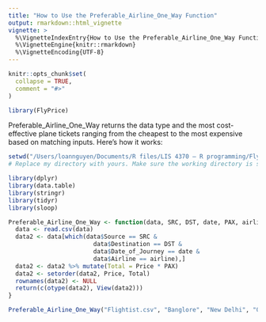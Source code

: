```yaml
---
title: "How to Use the Preferable_Airline_One_Way Function"
output: rmarkdown::html_vignette
vignette: >
  %\VignetteIndexEntry{How to Use the Preferable_Airline_One_Way Function}
  %\VignetteEngine{knitr::rmarkdown}
  %\VignetteEncoding{UTF-8}
---
```


```r
knitr::opts_chunk$set(
  collapse = TRUE,
  comment = "#>"
)
```

```r
library(FlyPrice)
```

Preferable_Airline_One_Way returns the data type and the most cost-effective plane tickets ranging from the cheapest to the most expensive based on matching inputs. Here's how it works:

```r
setwd("/Users/loannguyen/Documents/R files/LIS 4370 – R programming/FlyPrice") # This is my directory.
# Replace my directory with yours. Make sure the working directory is set correctly

library(dplyr)
library(data.table)
library(stringr)
library(tidyr)
library(sloop)

Preferable_Airline_One_Way <- function(data, SRC, DST, date, PAX, airline) {
  data <- read.csv(data)
  data2 <- data[which(data$Source == SRC &
                        data$Destination == DST &
                        data$Date_of_Journey == date &
                        data$Airline == airline),]
  data2 <- data2 %>% mutate(Total = Price * PAX)
  data2 <- setorder(data2, Price, Total)
  rownames(data2) <- NULL
  return(c(otype(data2), View(data2)))
}

Preferable_Airline_One_Way("Flightist.csv", "Banglore", "New Delhi", "03/03/2019", 2, "Vistara Premium economy")
```
